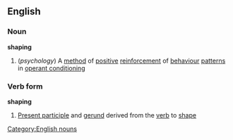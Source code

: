 ==English==
===Noun===
'''shaping'''
#(''psychology'') A [[method]] of [[positive]] [[reinforcement]] of [[behaviour]] [[pattern]]s in [[operant conditioning]]
===Verb form===
'''shaping'''
#[[Present participle]] and [[gerund]] derived from the [[verb]] to [[shape]]
[[Category:English nouns]]